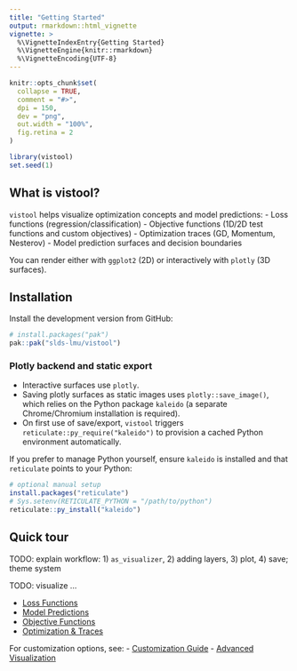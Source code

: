 ```yaml
---
title: "Getting Started"
output: rmarkdown::html_vignette
vignette: >
  %\VignetteIndexEntry{Getting Started}
  %\VignetteEngine{knitr::rmarkdown}
  %\VignetteEncoding{UTF-8}
---
```


```r
knitr::opts_chunk$set(
  collapse = TRUE,
  comment = "#>",
  dpi = 150,
  dev = "png",
  out.width = "100%",
  fig.retina = 2
)
```

```r
library(vistool)
set.seed(1)
```

## What is vistool?

`vistool` helps visualize optimization concepts and model predictions:
- Loss functions (regression/classification)
- Objective functions (1D/2D test functions and custom objectives)
- Optimization traces (GD, Momentum, Nesterov)
- Model prediction surfaces and decision boundaries

You can render either with `ggplot2` (2D) or interactively with `plotly` (3D surfaces).

## Installation

Install the development version from GitHub:

```r
# install.packages("pak")
pak::pak("slds-lmu/vistool")
```

### Plotly backend and static export

- Interactive surfaces use `plotly`.
- Saving plotly surfaces as static images uses `plotly::save_image()`, which relies on the Python package `kaleido` (a separate Chrome/Chromium installation is required).
- On first use of save/export, `vistool` triggers `reticulate::py_require("kaleido")` to provision a cached Python environment automatically.

If you prefer to manage Python yourself, ensure `kaleido` is installed and that `reticulate` points to your Python:

```r
# optional manual setup
install.packages("reticulate")
# Sys.setenv(RETICULATE_PYTHON = "/path/to/python")
reticulate::py_install("kaleido")
```

## Quick tour

TODO: explain workflow: 1) `as_visualizer`, 2) adding layers, 3) plot, 4) save; theme system

TODO: visualize ...

- [Loss Functions](loss_functions.html)
- [Model Predictions](model.html)
- [Objective Functions](objective.html)
- [Optimization & Traces](optimization_traces.html)

For customization options, see:
- [Customization Guide](customization_guide.html)
- [Advanced Visualization](advanced_visualization.html)
